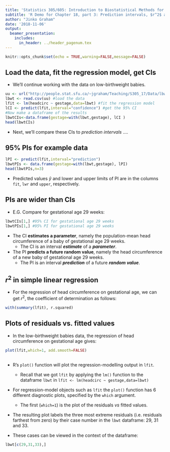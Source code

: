```yaml
---
title: 'Statistics 305/605: Introduction to Biostatistical Methods for Health Sciences'
subtitle: 'R Demo for Chapter 18, part 3: Prediction intervals, $r^2$ and Residual Plots'
author: "Jinko Graham"
date: '2018-11-06'
output: 
  beamer_presentation:
    includes:
      in_header: ../header_pagenum.tex
---
```


```r
knitr::opts_chunk$set(echo = TRUE,warning=FALSE,message=FALSE)
```

## Load the data, fit the regression model, get CIs

* We'll continue working with the data on low-birthweight babies.

\scriptsize

```r
uu <- url("http://people.stat.sfu.ca/~jgraham/Teaching/S305_17/Data/lbwt.csv")
lbwt <- read.csv(uu) #load the data
lfit <- lm(headcirc ~ gestage,data=lbwt) #fit the regression model
lCI <- predict(lfit,interval="confidence") #get the 95% CI
#Now make a dataframe of the results
lbwtCIs<-data.frame(gestage=with(lbwt,gestage), lCI )
head(lbwtCIs)
```

\normalsize

* Next, we'll compare these CIs to _prediction intervals_ $\ldots$.


## 95% PIs for example data

\scriptsize

```r
lPI <- predict(lfit,interval="prediction")
lbwtPIs <- data.frame(gestage=with(lbwt,gestage), lPI) 
head(lbwtPIs,n=3)
```

\normalsize

* Predicted values $\hat{y}$ and
lower and upper limits of PI are in
the columns `fit`, `lwr` and `upper`, respectively.

## PIs are wider than CIs

* E.G. Compare 
for gestational age 29 weeks:

\scriptsize
```r
lbwtCIs[1,] #95% CI for gestational age 29 weeks
lbwtPIs[1,] #95% PI for gestational age 29 weeks
```

\normalsize

* The CI **estimates a parameter**, namely the population-mean head circumference of a baby of gestational age 29 weeks. 
    + The CI is an interval ***estimate*** of a ***parameter***.

* The PI **predicts a future random value**, namely the head circumference of a new baby of gestational age 29 weeks. 
    + The PI is an interval ***prediction*** of a future ***random value***.


## $r^2$ in simple linear regression

* For the regression of head circumference on 
gestational age, we can
get $r^2$, the coefficient of determination as follows:


\scriptsize
```r
with(summary(lfit), r.squared)
```




## Plots of residuals vs. fitted values

* In the low-birthweight babies data, the regression of
head circumference on gestational age gives:

\scriptsize

```r
plot(lfit,which=1, add.smooth=FALSE)
```

\normalsize

## 

* R's `plot()` function will plot the regression-modelling 
output in `lfit`. 
   + Recall that we got `lfit` by applying the `lm()`
   function to the dataframe `lbwt` in
   \footnotesize 
   `lfit <- lm(headcirc ~ gestage,data=lbwt)`
   \normalsize
   
* For regression-model objects such as `lfit`
the `plot()` function has 6
different diagnostic plots, specified by the
`which` argument.
    + The first (`which=1`) is the plot of the residuals _vs_ fitted values.
* The resulting plot labels the three most extreme 
residuals (i.e. residuals farthest from zero) by their case number in the `lbwt` dataframe: 29, 31 and 33.

* These cases can be viewed in the context of the dataframe:

\scriptsize
```r
lbwt[c(29,31,33),]
```

